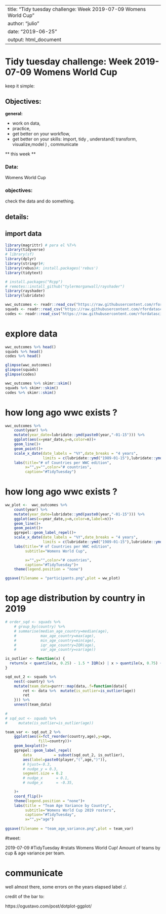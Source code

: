 
---
title: "Tidy tuesday challenge: Week 2019-07-09 Womens World Cup"
author: "julio"
date: "2019-06-25"
output: html_document
---

# Tidy tuesday challenge: Week 2019-07-09 Womens World Cup

keep it simple:

## Objectives: 

**general:**

* work on data, 
* practice, 
* get better on your workflow,
* get better on your skills: import, tidy , understand( transform, visualize,model ) , communicate


** this week **

### Data:
 
 Womens World Cup
 
### objectives:

check the data and do something.

## details:


## import data
```r
library(magrittr) # para el %T>%
library(tidyverse)
# library(sf)
library(dplyr)
library(stringr)#;
library(rebus)#; install.packages('rebus')
library(tidytext)

# install.packages("Rcpp")
# remotes::install_github("tylermorganwall/rayshader")
library(rayshader)
library(lubridate)


```


```r
wwc_outcomes <- readr::read_csv("https://raw.githubusercontent.com/rfordatascience/tidytuesday/master/data/2019/2019-07-09/wwc_outcomes.csv")
squads <- readr::read_csv("https://raw.githubusercontent.com/rfordatascience/tidytuesday/master/data/2019/2019-07-09/squads.csv")
codes <- readr::read_csv("https://raw.githubusercontent.com/rfordatascience/tidytuesday/master/data/2019/2019-07-09/codes.csv")
```

# explore data


```r
wwc_outcomes %>% head()
squads %>% head()
codes %>% head()

```

```r
glimpse(wwc_outcomes)
glimpse(squads)
glimpse(codes)
```

```r
wwc_outcomes %>% skimr::skim()
squads %>% skimr::skim()
codes %>% skimr::skim()

```


# how long ago wwc exists ?
```r
wwc_outcomes %>% 
    count(year) %>%
    mutate(year_date=lubridate::ymd(paste0(year,"-01-15"))) %>% 
    ggplot(aes(x=year_date,y=n,color=n))+
    geom_line()+
    geom_point()+
    scale_x_date(date_labels = "%Y",date_breaks = "4 years",
                 limits = c(lubridate::ymd("1989-01-15"),lubridate::ymd("2020-01-15")))+
    labs(title="# of Countries per WWC edition",
         x="",y="",color="# countries",
         caption="#TidyTuesday")

```

# how long ago wwc exists ?
```r

ww_plot <-  wwc_outcomes %>% 
    count(year) %>%
    mutate(year_date=lubridate::ymd(paste0(year,"-01-15"))) %>% 
    ggplot(aes(x=year_date,y=n,color=n,label=n))+
    geom_line()+
    geom_point()+
    ggrepel::geom_label_repel()+
    scale_x_date(date_labels = "%Y",date_breaks = "4 years",
                 limits = c(lubridate::ymd("1989-01-15"),lubridate::ymd("2020-01-15")))+
    labs(title="# of Countries per WWC edition",
         subtitle="Womens World Cup",

         x="",y="",color="# countries",
         caption="#TidyTuesday")+
    theme(legend.position = "none")

ggsave(filename = "participants.png",plot = ww_plot)

```

# top age distribution by country in 2019

```r

# order_sqd <- squads %>% 
    # group_by(country) %>% 
    # summarise(median_age_country=median(age),
    #           max_age_country=max(age),
    #           min_age_country=min(age),
    #           iqr_age_country=IQR(age),
    #           var_age_country=var(age))

is_outlier <- function(x) {
  return(x < quantile(x, 0.25) - 1.5 * IQR(x) | x > quantile(x, 0.75) + 1.5 * IQR(x))
}

sqd_out_2 <- squads %>% 
    nest(-country) %>% 
    mutate(team_data=purrr::map(data,.f=function(data){
        ret <- data %>%  mutate(is_outlier=is_outlier(age))
        ret
    })) %>% 
    unnest(team_data)
   
# 
# sqd_out <- squads %>% 
#     mutate(is_outlier=is_outlier(age)) 

team_var <- sqd_out_2 %>% 
    ggplot(aes(x=fct_reorder(country,age),y=age,
               fill=country))+
    geom_boxplot()+
    ggrepel::geom_label_repel(
        data          = subset(sqd_out_2, is_outlier),
        aes(label=paste0(player,"(",age,")")),
        # hjust=-0.3,
        # nudge_y = 0.3,
        segment.size = 0.2
        # nudge_x      = 0.1,
        # nudge_x      = -0.35,

    )+
    coord_flip()+
    theme(legend.position = "none")+
    labs(title = "Team Age Variance by Country",
         subtitle="Womens World Cup 2019 rosters",
         caption="#TidyTuesday",
         x="",y="age")
        
ggsave(filename = "team_age_variance.png",plot = team_var)

```


#tweet: 

2019-07-09 #TidyTuesday #rstats Womens World Cup! 
Amount of teams by cup & age variance per team.


# communicate

well almost there, some errors on the years elapsed label :/.

credit of the bar to: 

https://ogustavo.com/post/dotplot-ggplot/





